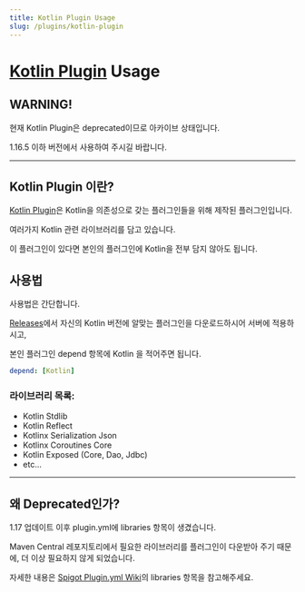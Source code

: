 ```yaml
---
title: Kotlin Plugin Usage
slug: /plugins/kotlin-plugin
---
```


# [Kotlin Plugin](https://github.com/monun/kotlin-plugin/) Usage

## WARNING!

현재 Kotlin Plugin은 deprecated이므로 아카이브 상태입니다.

1.16.5 이하 버전에서 사용하여 주시길 바랍니다.

---

## Kotlin Plugin 이란?

[Kotlin Plugin](https://github.com/monun/kotlin-plugin)은 Kotlin을 의존성으로 갖는 플러그인들을 위해 제작된 플러그인입니다.

여러가지 Kotlin 관련 라이브러리를 담고 있습니다.

이 플러그인이 있다면 본인의 플러그인에 Kotlin을 전부 담지 않아도 됩니다.

## 사용법

사용법은 간단합니다.

[Releases](https://github.com/monun/kotlin-plugin/releases)에서 자신의 Kotlin 버전에 알맞는 플러그인을 다운로드하시어 서버에 적용하시고,

본인 플러그인 depend 항목에 Kotlin 을 적어주면 됩니다.

```yaml
depend: [Kotlin]
```

### 라이브러리 목록:

- Kotlin Stdlib
- Kotlin Reflect
- Kotlinx Serialization Json
- Kotlinx Coroutines Core
- Kotlin Exposed (Core, Dao, Jdbc)
- etc...

---

## 왜 Deprecated인가?

1.17 업데이트 이후 plugin.yml에 libraries 항목이 생겼습니다.

Maven Central 레포지토리에서 필요한 라이브러리를 플러그인이 다운받아 주기 때문에, 더 이상 필요하지 않게 되었습니다.

자세한 내용은 [Spigot Plugin.yml Wiki](https://www.spigotmc.org/wiki/plugin-yml/#optional-attributes)의 libraries 항목을 참고해주세요.